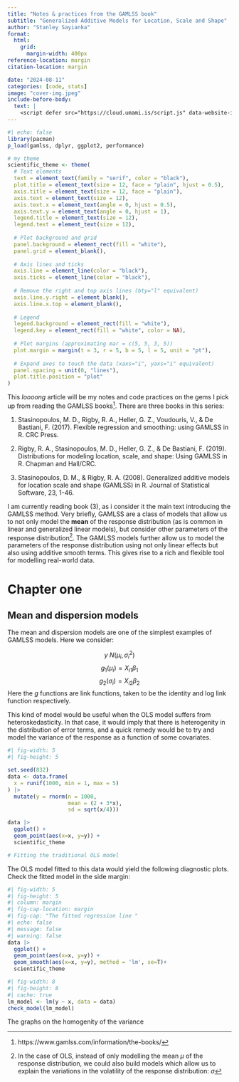 ```yaml
---
title: "Notes & practices from the GAMLSS book"
subtitle: "Generalized Additive Models for Location, Scale and Shape"
author: "Stanley Sayianka"
format:
  html:
    grid:
      margin-width: 400px
reference-location: margin
citation-location: margin

date: "2024-08-11"
categories: [code, stats]
image: "cover-img.jpeg"
include-before-body:
  text: |
    <script defer src="https://cloud.umami.is/script.js" data-website-id="e2626c70-2118-4fa1-bf3c-49552f9b4ccf"></script>
---
```


```r
#| echo: false
library(pacman)
p_load(gamlss, dplyr, ggplot2, performance)

# my theme
scientific_theme <- theme(
  # Text elements
  text = element_text(family = "serif", color = "black"),
  plot.title = element_text(size = 12, face = "plain", hjust = 0.5),
  axis.title = element_text(size = 12, face = "plain"),
  axis.text = element_text(size = 12),
  axis.text.x = element_text(angle = 0, hjust = 0.5),
  axis.text.y = element_text(angle = 0, hjust = 1),
  legend.title = element_text(size = 12),
  legend.text = element_text(size = 12),
  
  # Plot background and grid
  panel.background = element_rect(fill = "white"),
  panel.grid = element_blank(),
  
  # Axis lines and ticks
  axis.line = element_line(color = "black"),
  axis.ticks = element_line(color = "black"),
  
  # Remove the right and top axis lines (bty="l" equivalent)
  axis.line.y.right = element_blank(),
  axis.line.x.top = element_blank(),
  
  # Legend
  legend.background = element_rect(fill = "white"),
  legend.key = element_rect(fill = "white", color = NA),
  
  # Plot margins (approximating mar = c(5, 5, 3, 5))
  plot.margin = margin(t = 3, r = 5, b = 5, l = 5, unit = "pt"),
  
  # Expand axes to touch the data (xaxs="i", yaxs="i" equivalent)
  panel.spacing = unit(0, "lines"),
  plot.title.position = "plot"
)
```

This *loooong* article will be my notes and code practices on the gems I pick up from reading the GAMLSS books^[https://www.gamlss.com/information/the-books/]. There are three books in this series:

1. Stasinopoulos, M. D., Rigby, R. A., Heller, G. Z., Voudouris, V., & De Bastiani, F. (2017). Flexible regression and smoothing: using GAMLSS in R. CRC Press.

2. Rigby, R. A., Stasinopoulos, M. D., Heller, G. Z., & De Bastiani, F. (2019). Distributions for modeling location, scale, and shape: Using GAMLSS in R. Chapman and Hall/CRC.

3. Stasinopoulos, D. M., & Rigby, R. A. (2008). Generalized additive models for location scale and shape (GAMLSS) in R. Journal of Statistical Software, 23, 1-46.

I am currently reading book (3), as i consider it the main text introducing the GAMLSS method. Very briefly, GAMLSS are a class of models that allow us to not only model the **mean** of the response distribution (as is common in linear and generalized linear models), but consider other parameters of the response distribution^[In the case of OLS, instead of only modelling the mean $\mu$ of the response distribution, we could also build models which allow us to explain the variations in the volatility of the response distribution: $\sigma$]. The GAMLSS models further allow us to model the parameters of the response distribution using not only linear effects but also using additive smooth terms. This gives rise to a rich and flexible tool for modelling real-world data.

# Chapter one

## Mean and dispersion models

The mean and dispersion models are one of the simplest examples of GAMLSS models. Here we consider:

$$y ~ N(\mu_i, \sigma^2_i)$$
$$g_1(\mu_i) = X_{i1}\beta_1$$
$$g_2(\sigma_i) = X_{i2}\beta_2$$
Here the $g$ functions are link functions, taken to be the identity and log link function respectively. 

This kind of model would be useful when the OLS model suffers from heteroskedasticity. In that case, it would imply that there is heterogenity in the distribution of error terms, and a quick remedy would be to try and model the variance of the response as a function of some covariates.

```r
#| fig-width: 5
#| fig-height: 5

set.seed(832)
data <- data.frame(
  x = runif(1000, min = 1, max = 5)
) |>
  mutate(y = rnorm(n = 1000, 
                   mean = (2 + 3*x), 
                   sd = sqrt(x/4)))

data |>
  ggplot() + 
  geom_point(aes(x=x, y=y)) +
  scientific_theme

# Fitting the traditional OLS model
```

The OLS model fitted to this data would yield the following diagnostic plots. Check the fitted model in the side margin:

```r
#| fig-width: 5
#| fig-height: 5
#| column: margin
#| fig-cap-location: margin
#| fig-cap: "The fitted regression line "
#| echo: false
#| message: false
#| warning: false
data |>
  ggplot() + 
  geom_point(aes(x=x, y=y)) +
  geom_smooth(aes(x=x, y=y), method = 'lm', se=T)+
  scientific_theme
```

```r
#| fig-width: 8
#| fig-height: 8
#| cache: true
lm_model <- lm(y ~ x, data = data)
check_model(lm_model)
```

The graphs on the homogenity of the variance






